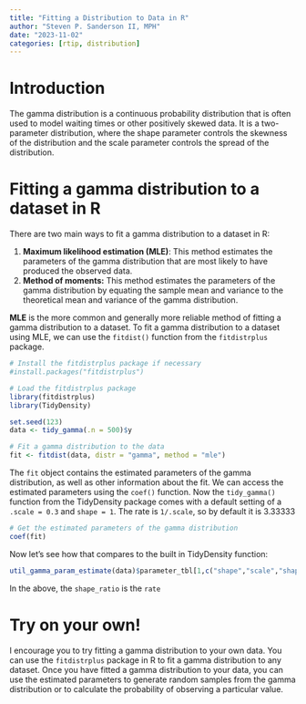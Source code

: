 ```yaml
---
title: "Fitting a Distribution to Data in R"
author: "Steven P. Sanderson II, MPH"
date: "2023-11-02"
categories: [rtip, distribution]
---
```


# Introduction

The gamma distribution is a continuous probability distribution that is often used to model waiting times or other positively skewed data. It is a two-parameter distribution, where the shape parameter controls the skewness of the distribution and the scale parameter controls the spread of the distribution.

# Fitting a gamma distribution to a dataset in R

There are two main ways to fit a gamma distribution to a dataset in R:

1. **Maximum likelihood estimation (MLE)**: This method estimates the parameters of the gamma distribution that are most likely to have produced the observed data.
2. **Method of moments:** This method estimates the parameters of the gamma distribution by equating the sample mean and variance to the theoretical mean and variance of the gamma distribution.

**MLE** is the more common and generally more reliable method of fitting a gamma distribution to a dataset. To fit a gamma distribution to a dataset using MLE, we can use the `fitdist()` function from the `fitdistrplus` package.

```r
# Install the fitdistrplus package if necessary
#install.packages("fitdistrplus")

# Load the fitdistrplus package
library(fitdistrplus)
library(TidyDensity)

set.seed(123)
data <- tidy_gamma(.n = 500)$y

# Fit a gamma distribution to the data
fit <- fitdist(data, distr = "gamma", method = "mle")
```

The `fit` object contains the estimated parameters of the gamma distribution, as well as other information about the fit. We can access the estimated parameters using the `coef()` function. Now the `tidy_gamma()` function from the TidyDensity package comes with a default setting of a `.scale = 0.3` and `shape = 1`. The rate is `1/.scale`, so by default it is 3.33333

```r
# Get the estimated parameters of the gamma distribution
coef(fit)
```

Now let's see how that compares to the built in TidyDensity function:

```r
util_gamma_param_estimate(data)$parameter_tbl[1,c("shape","scale","shape_ratio")]
```
In the above, the `shape_ratio` is the `rate`

# Try on your own!

I encourage you to try fitting a gamma distribution to your own data. You can use the `fitdistrplus` package in R to fit a gamma distribution to any dataset. Once you have fitted a gamma distribution to your data, you can use the estimated parameters to generate random samples from the gamma distribution or to calculate the probability of observing a particular value.